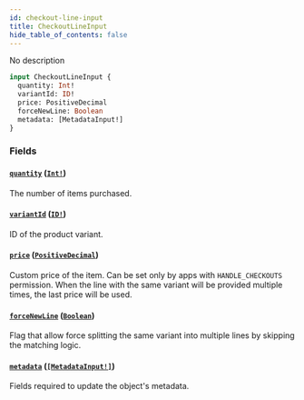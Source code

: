 ```yaml
---
id: checkout-line-input
title: CheckoutLineInput
hide_table_of_contents: false
---
```


No description

```graphql
input CheckoutLineInput {
  quantity: Int!
  variantId: ID!
  price: PositiveDecimal
  forceNewLine: Boolean
  metadata: [MetadataInput!]
}
```

### Fields

#### [`quantity`](#) ([`Int!`](../../../developer/api-reference/scalars/int))

The number of items purchased.

#### [`variantId`](#) ([`ID!`](../../../developer/api-reference/scalars/id))

ID of the product variant.

#### [`price`](#) ([`PositiveDecimal`](../../../developer/api-reference/scalars/positive-decimal))

Custom price of the item. Can be set only by apps with `HANDLE_CHECKOUTS` permission. When the line with the same variant will be provided multiple times, the last price will be used.

#### [`forceNewLine`](#) ([`Boolean`](../../../developer/api-reference/scalars/boolean))

Flag that allow force splitting the same variant into multiple lines by skipping the matching logic.

#### [`metadata`](#) ([`[MetadataInput!]`](../../../developer/api-reference/inputs/metadata-input))

Fields required to update the object's metadata.
